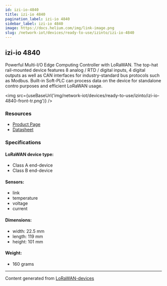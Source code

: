 ```yaml
---
id: izi-io-4840
title: izi-io 4840
pagination_label: izi-io 4840
sidebar_label: izi-io 4840
image: https://docs.helium.com/img/link-image.png
slug: /network-iot/devices/ready-to-use/izinto/izi-io-4840
---
```



## izi-io 4840

Powerful Multi-I/O Edge Computing Controller with LoRaWAN. The top-hat rail-mounted device features
8 analog / RTD / digital inputs, 4 digital outputs as well as CAN interfaces for industry-standard
bus protocols such as Modbus. Built-in Soft-PLC can process data on the device for standalone contro
purposes and efficient LoRaWAN usage.

<img src={useBaseUrl('img/network-iot/devices/ready-to-use/izinto/izi-io-4840-front-tr.png')} />

### Resources

- [Product Page](https://www.izinto.online/izi-io-en/)
- [Datasheet](https://www.izinto.online/wp-content/uploads/2022/09/izi-io-4840-Data-Sheet-en.pdf)

### Specifications

#### LoRaWAN device type:

- Class A end-device
- Class B end-device

#### Sensors:

- link
- temperature
- voltage
- current

#### Dimensions:

- width: 22.5 mm
- length: 119 mm
- height: 101 mm

#### Weight:

- 160 grams

---

Content generated from [LoRaWAN-devices](https://github.com/TheThingsNetwork/lorawan-devices)
